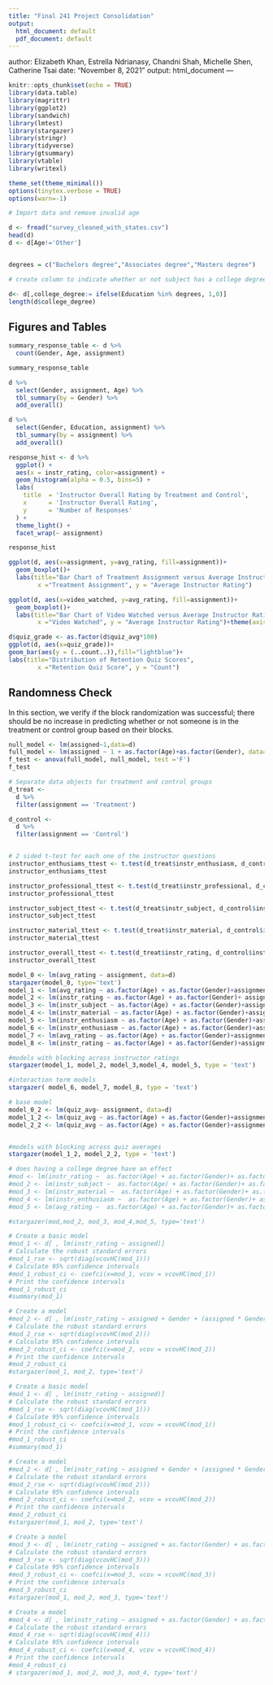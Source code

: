 ```yaml
---
title: "Final 241 Project Consolidation"
output:
  html_document: default
  pdf_document: default
---
```

author: Elizabeth Khan, Estrella Ndrianasy, Chandni Shah, Michelle Shen, Catherine
  Tsai
date: "November 8, 2021"
output: html_document
---

```r
knitr::opts_chunk$set(echo = TRUE)
library(data.table)
library(magrittr)
library(ggplot2)
library(sandwich)
library(lmtest)
library(stargazer)
library(stringr)
library(tidyverse)
library(gtsummary)
library(vtable)
library(writexl)

theme_set(theme_minimal())
options(tinytex.verbose = TRUE)
options(warn=-1)
```




```r
# Import data and remove invalid age 

d <- fread("survey_cleaned_with_states.csv")
head(d)
d <- d[Age!='Other']


degrees = c("Bachelors degree","Associates degree","Masters degree")

# create column to indicate whether or not subject has a college degree

d<- d[,college_degree:= ifelse(Education %in% degrees, 1,0)]
length(d$college_degree)
```

## Figures and Tables

```r
summary_response_table <- d %>%
  count(Gender, Age, assignment)

summary_response_table
```

```r
d %>%
  select(Gender, assignment, Age) %>%
  tbl_summary(by = Gender) %>%
  add_overall()
```

```r
d %>%
  select(Gender, Education, assignment) %>%
  tbl_summary(by = assignment) %>%
  add_overall()
```

```r

response_hist <- d %>%
  ggplot() +
  aes(x = instr_rating, color=assignment) +
  geom_histogram(alpha = 0.5, bins=5) +
  labs(
    title  = 'Instructor Overall Rating by Treatment and Control',
    x      = 'Instructor Overall Rating',
    y      = 'Number of Responses'
  ) +
  theme_light() +
  facet_wrap(~ assignment)

response_hist


```

```r
ggplot(d, aes(x=assignment, y=avg_rating, fill=assignment))+
  geom_boxplot()+
  labs(title="Bar Chart of Treatment Assignment versus Average Instructor Rating",
        x ="Treatment Assignment", y = "Average Instructor Rating")
```

```r
ggplot(d, aes(x=video_watched, y=avg_rating, fill=assignment))+
  geom_boxplot()+
  labs(title="Bar Chart of Video Watched versus Average Instructor Rating",
        x ="Video Watched", y = "Average Instructor Rating")+theme(axis.text.x = element_text(angle = -30))
```

```r

d$quiz_grade <- as.factor(d$quiz_avg*100)
ggplot(d, aes(x=quiz_grade))+
geom_bar(aes(y = (..count..)),fill="lightblue")+
labs(title="Distribution of Retention Quiz Scores",
        x ="Retention Quiz Score", y = "Count")

```


## Randomness Check

In this section, we verify if the block randomization was successful; there should be no increase in predicting whether or not someone is in the treatment or control group based on their blocks.

```r
null_model <- lm(assigned~1,data=d)
full_model <- lm(assigned ~ 1 + as.factor(Age)+as.factor(Gender), data=d)
f_test <- anova(full_model, null_model, test ='F')
f_test
```

```r

# Separate data objects for treatment and control groups
d_treat <- 
  d %>% 
  filter(assignment == 'Treatment')

d_control <- 
  d %>% 
  filter(assignment == 'Control')


# 2 sided t-test for each one of the instructor questions
instructor_enthusiams_ttest <- t.test(d_treat$instr_enthusiasm, d_control$instr_enthusiasm, conf.level = 0.95)
instructor_enthusiams_ttest

instructor_professional_ttest <- t.test(d_treat$instr_professional, d_control$instr_professional, conf.level = 0.95)
instructor_professional_ttest

instructor_subject_ttest <- t.test(d_treat$instr_subject, d_control$instr_subject, conf.level = 0.95)
instructor_subject_ttest

instructor_material_ttest <- t.test(d_treat$instr_material, d_control$instr_material, conf.level = 0.95)
instructor_material_ttest

instructor_overall_ttest <- t.test(d_treat$instr_rating, d_control$instr_rating, conf.level = 0.95)
instructor_overall_ttest

```


```r
model_0 <- lm(avg_rating ~ assignment, data=d)
stargazer(model_0, type='text')
model_1 <- lm(avg_rating ~ as.factor(Age) + as.factor(Gender)+assignment, data=d)
model_2 <- lm(instr_rating ~ as.factor(Age) + as.factor(Gender)+ assignment, data=d)
model_3 <- lm(instr_subject ~ as.factor(Age) + as.factor(Gender)+assignment, data=d)
model_4 <- lm(instr_material ~ as.factor(Age) + as.factor(Gender)+assignment, data=d)
model_5 <- lm(instr_enthusiasm ~ as.factor(Age) + as.factor(Gender)+assignment , data=d)
model_6 <- lm(instr_enthusiasm ~ as.factor(Age) + as.factor(Gender)+assignment +as.factor(Gender)*assignment, data=d)
model_7 <- lm(avg_rating ~ as.factor(Age) + as.factor(Gender)+assignment +as.factor(Gender)*assignment, data=d)
model_8 <- lm(instr_rating ~ as.factor(Age) + as.factor(Gender)+assignment +as.factor(Gender)*assignment, data=d)
```
```r
#models with blocking across instructor ratings
stargazer(model_1, model_2, model_3,model_4, model_5, type = 'text')

#interaction term models
stargazer( model_6, model_7, model_8, type = 'text')
```

```r
# base model 
model_0_2 <- lm(quiz_avg~ assignment, data=d)
model_1_2 <- lm(quiz_avg ~ as.factor(Age) + as.factor(Gender)+assignment, data=d)
model_2_2 <- lm(quiz_avg ~ as.factor(Age) + as.factor(Gender)+assignment +as.factor(Gender)*assignment, data=d)


#models with blocking across quiz averages
stargazer(model_1_2, model_2_2, type = 'text')
```

```r
# does having a college degree have an effect
#mod <- lm(instr_rating ~  as.factor(Age) + as.factor(Gender)+ as.factor(college_degree) + assignment, data=d)
#mod_2 <- lm(instr_subject ~  as.factor(Age) + as.factor(Gender)+ as.factor(college_degree) + assignment, data=d)
#mod_3 <- lm(instr_material ~  as.factor(Age) + as.factor(Gender)+ as.factor(college_degree) + assignment, data=d)
#mod_4 <- lm(instr_enthusiasm ~  as.factor(Age) + as.factor(Gender)+ as.factor(college_degree) + assignment, data=d)
#mod_5 <- lm(avg_rating ~  as.factor(Age) + as.factor(Gender)+ as.factor(college_degree) + assignment, data=d)

#stargazer(mod,mod_2, mod_3, mod_4,mod_5, type='text')

# Create a basic model
#mod_1 <- d[ , lm(instr_rating ~ assigned)]
# Calculate the robust standard errors
#mod_1_rse <- sqrt(diag(vcovHC(mod_1)))
# Calculate 95% confidence intervals
#mod_1_robust_ci <- coefci(x=mod_1, vcov = vcovHC(mod_1))
# Print the confidence intervals
#mod_1_robust_ci
#summary(mod_1)
```


```r
# Create a model 
#mod_2 <- d[ , lm(instr_rating ~ assigned + Gender + (assigned * Gender))]
# Calculate the robust standard errors
#mod_2_rse <- sqrt(diag(vcovHC(mod_2)))
# Calculate 95% confidence intervals
#mod_2_robust_ci <- coefci(x=mod_2, vcov = vcovHC(mod_2))
# Print the confidence intervals
#mod_2_robust_ci
#stargazer(mod_1, mod_2, type='text')
```

```r
# Create a basic model
#mod_1 <- d[ , lm(instr_rating ~ assigned)]
# Calculate the robust standard errors
#mod_1_rse <- sqrt(diag(vcovHC(mod_1)))
# Calculate 95% confidence intervals
#mod_1_robust_ci <- coefci(x=mod_1, vcov = vcovHC(mod_1))
# Print the confidence intervals
#mod_1_robust_ci
#summary(mod_1)
```


```r
# Create a model 
#mod_2 <- d[ , lm(instr_rating ~ assigned + Gender + (assigned * Gender))]
# Calculate the robust standard errors
#mod_2_rse <- sqrt(diag(vcovHC(mod_2)))
# Calculate 95% confidence intervals
#mod_2_robust_ci <- coefci(x=mod_2, vcov = vcovHC(mod_2))
# Print the confidence intervals
#mod_2_robust_ci
#stargazer(mod_1, mod_2, type='text')
```
```r
# Create a model
#mod_3 <- d[ , lm(instr_rating ~ assigned + as.factor(Gender) + as.factor(Age) + quiz_avg)]
# Calculate the robust standard errors
#mod_3_rse <- sqrt(diag(vcovHC(mod_3)))
# Calculate 95% confidence intervals
#mod_3_robust_ci <- coefci(x=mod_3, vcov = vcovHC(mod_3))
# Print the confidence intervals
#mod_3_robust_ci
#stargazer(mod_1, mod_2, mod_3, type='text')

```

```r
# Create a model
#mod_4 <- d[ , lm(instr_rating ~ assigned + as.factor(Gender) + as.factor(Age) + video_watched)]
# Calculate the robust standard errors
#mod_4_rse <- sqrt(diag(vcovHC(mod_4)))
# Calculate 95% confidence intervals
#mod_4_robust_ci <- coefci(x=mod_4, vcov = vcovHC(mod_4))
# Print the confidence intervals
#mod_4_robust_ci
# stargazer(mod_1, mod_2, mod_3, mod_4, type='text')
```